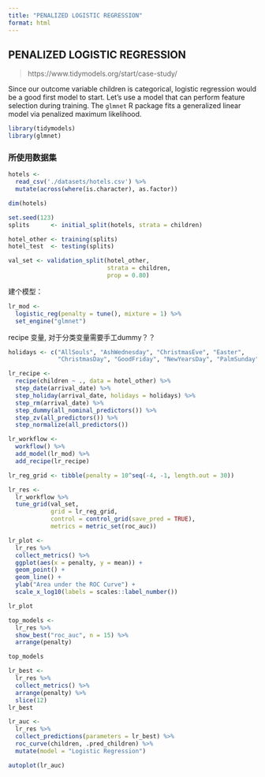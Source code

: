 ```yaml
---
title: "PENALIZED LOGISTIC REGRESSION"
format: html
---
```


## PENALIZED LOGISTIC REGRESSION

> https://www.tidymodels.org/start/case-study/

Since our outcome variable children is categorical, logistic regression would be a good first model to start. Let’s use a model that can perform feature selection during training. The `glmnet` R package fits a generalized linear model via penalized maximum likelihood. 



```r
library(tidymodels)
library(glmnet)
```

### 所使用数据集

```r
hotels <- 
  read_csv('./datasets/hotels.csv') %>%
  mutate(across(where(is.character), as.factor))

dim(hotels)

set.seed(123)
splits      <- initial_split(hotels, strata = children)

hotel_other <- training(splits)
hotel_test  <- testing(splits)

val_set <- validation_split(hotel_other, 
                            strata = children, 
                            prop = 0.80)
```


建个模型：

```r
lr_mod <- 
  logistic_reg(penalty = tune(), mixture = 1) %>% 
  set_engine("glmnet")

```


recipe 变量,
对于分类变量需要手工dummy？？

```r
holidays <- c("AllSouls", "AshWednesday", "ChristmasEve", "Easter", 
              "ChristmasDay", "GoodFriday", "NewYearsDay", "PalmSunday")

lr_recipe <- 
  recipe(children ~ ., data = hotel_other) %>% 
  step_date(arrival_date) %>% 
  step_holiday(arrival_date, holidays = holidays) %>% 
  step_rm(arrival_date) %>% 
  step_dummy(all_nominal_predictors()) %>% 
  step_zv(all_predictors()) %>% 
  step_normalize(all_predictors())

```


```r
lr_workflow <- 
  workflow() %>% 
  add_model(lr_mod) %>% 
  add_recipe(lr_recipe)

```


```r
lr_reg_grid <- tibble(penalty = 10^seq(-4, -1, length.out = 30))

lr_res <- 
  lr_workflow %>% 
  tune_grid(val_set,
            grid = lr_reg_grid,
            control = control_grid(save_pred = TRUE),
            metrics = metric_set(roc_auc))

```

```r
lr_plot <- 
  lr_res %>% 
  collect_metrics() %>% 
  ggplot(aes(x = penalty, y = mean)) + 
  geom_point() + 
  geom_line() + 
  ylab("Area under the ROC Curve") +
  scale_x_log10(labels = scales::label_number())

lr_plot
```



```r
top_models <-
  lr_res %>% 
  show_best("roc_auc", n = 15) %>% 
  arrange(penalty) 

top_models
```

```r
lr_best <- 
  lr_res %>% 
  collect_metrics() %>% 
  arrange(penalty) %>% 
  slice(12)
lr_best

```

```r
lr_auc <- 
  lr_res %>% 
  collect_predictions(parameters = lr_best) %>% 
  roc_curve(children, .pred_children) %>% 
  mutate(model = "Logistic Regression")

autoplot(lr_auc)

```















